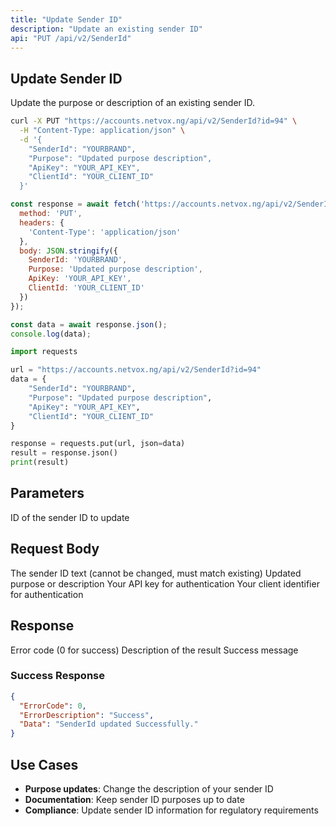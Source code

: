 ```yaml
---
title: "Update Sender ID"
description: "Update an existing sender ID"
api: "PUT /api/v2/SenderId"
---
```


## Update Sender ID

Update the purpose or description of an existing sender ID.

<CodeGroup>

```bash cURL
curl -X PUT "https://accounts.netvox.ng/api/v2/SenderId?id=94" \
  -H "Content-Type: application/json" \
  -d '{
    "SenderId": "YOURBRAND",
    "Purpose": "Updated purpose description",
    "ApiKey": "YOUR_API_KEY",
    "ClientId": "YOUR_CLIENT_ID"
  }'
```

```javascript JavaScript
const response = await fetch('https://accounts.netvox.ng/api/v2/SenderId?id=94', {
  method: 'PUT',
  headers: {
    'Content-Type': 'application/json'
  },
  body: JSON.stringify({
    SenderId: 'YOURBRAND',
    Purpose: 'Updated purpose description',
    ApiKey: 'YOUR_API_KEY',
    ClientId: 'YOUR_CLIENT_ID'
  })
});

const data = await response.json();
console.log(data);
```

```python Python
import requests

url = "https://accounts.netvox.ng/api/v2/SenderId?id=94"
data = {
    "SenderId": "YOURBRAND",
    "Purpose": "Updated purpose description",
    "ApiKey": "YOUR_API_KEY",
    "ClientId": "YOUR_CLIENT_ID"
}

response = requests.put(url, json=data)
result = response.json()
print(result)
```

</CodeGroup>

## Parameters

<ParamField query="id" type="number" required>
  ID of the sender ID to update
</ParamField>

## Request Body

<ParamField body="SenderId" type="string" required>
  The sender ID text (cannot be changed, must match existing)
</ParamField>

<ParamField body="Purpose" type="string" required>
  Updated purpose or description
</ParamField>

<ParamField body="ApiKey" type="string" required>
  Your API key for authentication
</ParamField>

<ParamField body="ClientId" type="string" required>
  Your client identifier for authentication
</ParamField>

## Response

<ResponseField name="ErrorCode" type="number">
  Error code (0 for success)
</ResponseField>

<ResponseField name="ErrorDescription" type="string">
  Description of the result
</ResponseField>

<ResponseField name="Data" type="string">
  Success message
</ResponseField>

### Success Response

```json
{
  "ErrorCode": 0,
  "ErrorDescription": "Success",
  "Data": "SenderId updated Successfully."
}
```

## Use Cases

- **Purpose updates**: Change the description of your sender ID
- **Documentation**: Keep sender ID purposes up to date
- **Compliance**: Update sender ID information for regulatory requirements
